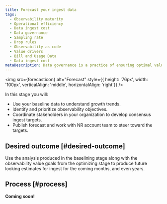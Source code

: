 ```yaml
---
title: Forecast your ingest data
tags:
  - Observability maturity
  - Operational efficiency
  - Data ingest cost
  - Data governance
  - Sampling rate
  - Drop rules
  - Observability as code
  - Value drivers
  - Bill and Usage Data
  - Data ingest cost
metaDescription: Data governance is a practice of ensuring optimal value for telemetry data collected by an organization, particularly for complex organizations with numerous business units and working groups.
---
```



<img
  src={forecasticon}
  alt="Forecast"
  style={{ height: '76px', width: '100px', verticalAlign: 'middle', horizontalAlign: 'right'}}
/>

In this stage you will:

* Use your baseline data to understand growth trends.
* Identify and prioritize observability objectives.
* Coordinate stakeholders in your organization to develop consensus ingest targets.
* Publish forecast and work with NR account team to steer toward the targets.

## Desired outcome [#desired-outcome]

Use the analysis produced in the baselining stage along with the observability value goals from the optimizing stage to produce future looking estimates for ingest for the coming months, and even years.

## Process [#process]

**Coming soon!**
